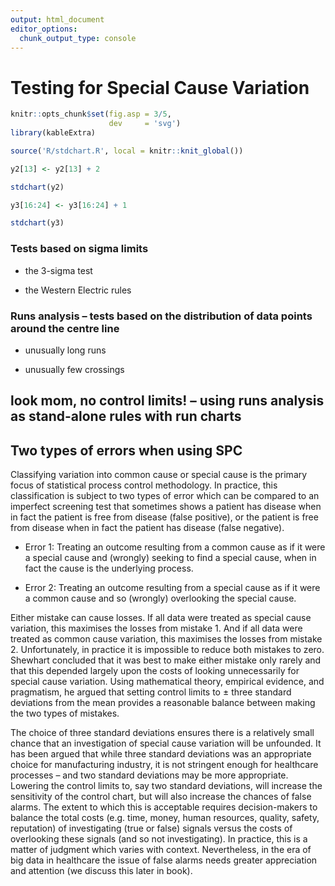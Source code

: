```yaml
---
output: html_document
editor_options: 
  chunk_output_type: console
---
```

# Testing for Special Cause Variation {#special_causes}


```r
knitr::opts_chunk$set(fig.asp = 3/5,
                      dev     = 'svg')
library(kableExtra)

source('R/stdchart.R', local = knitr::knit_global())
```


```r
y2[13] <- y2[13] + 2

stdchart(y2)
```

```r
y3[16:24] <- y3[16:24] + 1

stdchart(y3)
```


### Tests based on sigma limits

* the 3-sigma test

* the Western Electric rules

### Runs analysis – tests based on the distribution of data points around the centre line

* unusually long runs

* unusually few crossings

## look mom, no control limits! – using runs analysis as stand-alone rules with run charts
    
    

## Two types of errors when using SPC

Classifying variation into common cause or special cause is the primary focus of statistical process control methodology. In practice, this classification is subject to two types of error which can be compared to an imperfect screening test that sometimes shows a patient has disease when in fact the patient is free from disease (false positive), or the patient is free from disease when in fact the patient has disease (false negative).

* Error 1: Treating an outcome resulting from a common cause as if it were a special cause and (wrongly) seeking to find a special cause, when in fact the cause is the underlying process. 

* Error 2: Treating an outcome resulting from a special cause as if it were a common cause and so (wrongly) overlooking the special cause.

Either mistake can cause losses. If all data were treated as special cause variation, this maximises the losses from mistake 1. And if all data were treated as common cause variation, this maximises the losses from mistake 2.  Unfortunately, in practice it is impossible to reduce both mistakes to zero. Shewhart concluded that it was best to make either mistake only rarely and that this depended largely upon the costs of looking unnecessarily for special cause variation.  Using mathematical theory, empirical evidence, and pragmatism, he argued that setting control limits to ± three standard deviations from the mean provides a reasonable balance between making the two types of mistakes.

The choice of three standard deviations ensures there is a relatively small chance that an investigation of special cause variation will be unfounded. It has been argued that while three standard deviations was an appropriate choice for manufacturing industry, it is not stringent enough for healthcare processes – and two standard deviations may be more appropriate. Lowering the control limits to, say two standard deviations, will increase the sensitivity of the control chart, but will also increase the chances of false alarms. The extent to which this is acceptable requires decision-makers to balance the total costs (e.g. time, money, human resources, quality, safety, reputation) of investigating (true or false) signals versus the costs of overlooking these signals (and so not investigating). In practice, this is a matter of judgment which varies with context. Nevertheless, in the era of big data in healthcare the issue of false alarms needs greater appreciation and attention (we discuss this later in book).

